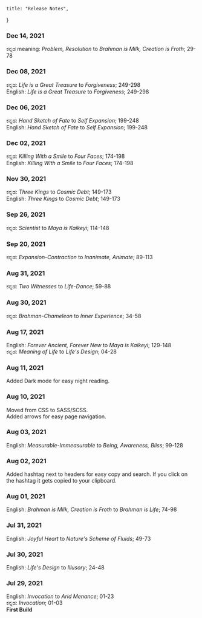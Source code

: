     title: "Release Notes",
}

### Dec 14, 2021
ಕನ್ನಡ meaning: *Problem, Resolution* to *Brahman is Milk, Creation is Froth*; 29-78

### Dec 08, 2021
ಕನ್ನಡ: *Life is a Great Treasure* to *Forgiveness*; 249-298  
English: *Life is a Great Treasure* to *Forgiveness*; 249-298

### Dec 06, 2021
ಕನ್ನಡ: *Hand Sketch of Fate* to *Self Expansion*; 199-248  
English: *Hand Sketch of Fate* to *Self Expansion*; 199-248

### Dec 02, 2021
ಕನ್ನಡ: *Killing With a Smile* to *Four Faces*; 174-198  
English: *Killing With a Smile* to *Four Faces*; 174-198

### Nov 30, 2021
ಕನ್ನಡ: *Three Kings* to *Cosmic Debt*; 149-173  
English: *Three Kings* to *Cosmic Debt*; 149-173

### Sep 26, 2021
ಕನ್ನಡ: *Scientist* to *Maya is Kaikeyi*; 114-148

### Sep 20, 2021
ಕನ್ನಡ: *Expansion-Contraction* to *Inanimate, Animate*; 89-113

### Aug 31, 2021
ಕನ್ನಡ: *Two Witnesses* to *Life-Dance*; 59-88

### Aug 30, 2021
ಕನ್ನಡ: *Brahman-Chameleon* to *Inner Experience*; 34-58

### Aug 17, 2021
English: *Forever Ancient, Forever New* to *Maya is Kaikeyi*; 129-148  
ಕನ್ನಡ: *Meaning of Life* to *Life's Design*; 04-28

### Aug 11, 2021
Added Dark mode for easy night reading.

### Aug 10, 2021
Moved from CSS to SASS/SCSS.   
Added arrows for easy page navigation. 

### Aug 03, 2021
English: *Measurable-Immeasurable* to *Being, Awareness, Bliss*; 99-128

### Aug 02, 2021
Added hashtag next to headers for easy copy and search. If you click on the hashtag it gets copied to your clipboard.

### Aug 01, 2021
English: *Brahman is Milk, Creation is Froth* to *Brahman is Life*; 74-98

### Jul 31, 2021
English: *Joyful Heart* to *Nature's Scheme of Fluids*; 49-73

### Jul 30, 2021
English: *Life's Design* to *Illusory*; 24-48

### Jul 29, 2021
English: *Invocation* to *Arid Menance*; 01-23  
ಕನ್ನಡ: *Invocation*; 01-03  
**First Build**